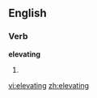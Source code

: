 
==English==

===Verb===
'''elevating'''

# {{present participle of|[[elevate]]}}

[[vi:elevating]]
[[zh:elevating]]